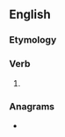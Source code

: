 ==English==

===Etymology===
{{suffix|remain|est|lang=en}}

===Verb===
{{head|en|verb form}}

# {{en-archaic second-person singular of|remain}}

===Anagrams===
* {{anagrams|en|a=aeeimnrst|Tremaines|ametrines|antimeres|armenites}}